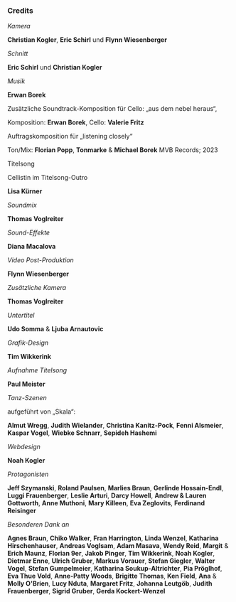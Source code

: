 ### Credits

*Kamera*

**Christian Kogler**, **Eric Schirl**
und **Flynn Wiesenberger**
<br/>

*Schnitt*

**Eric Schirl** und **Christian Kogler**
<br/>

*Musik*

**Erwan Borek**

Zusätzliche Soundtrack-Komposition für Cello:
„aus dem nebel heraus“,

Komposition: **Erwan Borek**,
Cello: **Valerie Fritz**

Auftragskomposition für „listening closely“

Ton/Mix: **Florian Popp**, **Tonmarke** & **Michael Borek**
MVB Records; 2023

Titelsong <SoundtrackLink />

Cellistin im Titelsong-Outro

**Lisa Kürner**
<br/>

*Soundmix*

**Thomas Voglreiter**
<br/>

*Sound-Effekte*

**Diana Macalova**
<br/>

*Video Post-Produktion*

**Flynn Wiesenberger**
<br/>

*Zusätzliche Kamera*

**Thomas Voglreiter**
<br/>

*Untertitel*

**Udo Somma** & **Ljuba Arnautovic**
<br/>

*Grafik-Design*

**Tim Wikkerink**
<br/>

*Aufnahme Titelsong*

**Paul Meister**
<br/>

*Tanz-Szenen*

aufgeführt von „Skala“:

**Almut Wregg**,
**Judith Wielander**,
**Christina Kanitz-Pock**,
**Fenni Alsmeier**,
**Kaspar Vogel**,
**Wiebke Schnarr**,
**Sepideh Hashemi**
<br/>

*Webdesign*

**Noah Kogler**
<br/>

*Protagonisten*

**Jeff Szymanski**,
**Roland Paulsen**,
**Marlies Braun**,
**Gerlinde Hossain-Endl**,
**Luggi Frauenberger**,
**Leslie Arturi**,
**Darcy Howell**,
**Andrew & Lauren Gottworth**,
**Anne Muthoni**,
**Mary Killeen**,
**Eva Zeglovits**,
**Ferdinand Reisinger**
<br/>

*Besonderen Dank an*

**Agnes Braun**,
**Chiko Walker**,
**Fran Harrington**,
**Linda Wenzel**,
**Katharina Hirschenhauser**,
**Andreas Voglsam**,
**Adam Masava**,
**Wendy Reid**,
**Margit** & **Erich Maunz**,
**Florian 9er**,
**Jakob Pinger**,
**Tim Wikkerink**,
**Noah Kogler**,
**Dietmar Enne**,
**Ulrich Gruber**,
**Markus Vorauer**,
**Stefan Giegler**,
**Walter Vogel**,
**Stefan Gumpelmeier**,
**Katharina Soukup-Altrichter**,
**Pia Pröglhof**,
**Eva Thue Vold**,
**Anne-Patty Woods**,
**Brigitte Thomas**,
**Ken Field**,
**Ana** & **Molly O'Brien**,
**Lucy Nduta**,
**Margaret Fritz**,
**Johanna Leutgöb**,
**Judith Frauenberger**,
**Sigrid Gruber**,
**Gerda Kockert-Wenzel**
